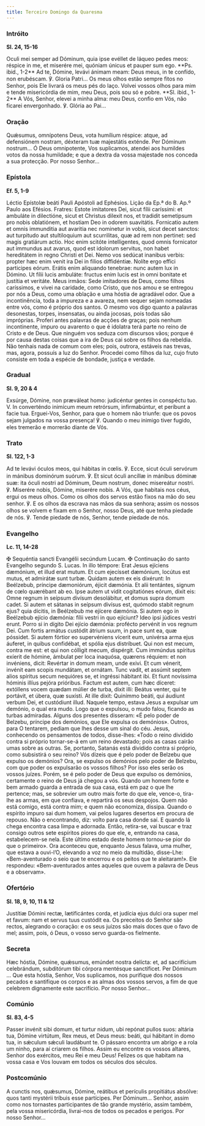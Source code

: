 ```yaml
---
title: Terceiro Domingo da Quaresma
---
```


### Intróito

**Sl. 24, 15-16**

<div class="side-by-side not-content">
  <span>
    Oculi mei semper ad Dóminum, quia ipse evéllet de láqueo pedes meos: réspice in me, et miserére
    mei, quóniam únicus et pauper sum ego. **Ps. ibid., 1-2** Ad te, Dómine, levávi ánimam meam:
    Deus meus, in te confído, non erubéscam. ℣. Gloria Patri...
  </span>
  <span>
    Os meus olhos estão sempre fitos no Senhor, pois Ele livrará os meus pés do laço. Volvei vossos
    olhos para mim e tende misericórdia de mim, meu Deus, pois sou só e pobre. **Sl. ibid., 1-2** A
    Vós, Senhor, elevei a minha alma: meu Deus, confio em Vós, não ficarei envergonhado. ℣. Glória
    ao Pai...
  </span>
</div>

### Oração

<div class="side-by-side not-content">
  <span>
    Quǽsumus, omnípotens Deus, vota humílium réspice: atque, ad defensiónem nostram, déxteram tuæ
    majestátis exténde. Per Dóminum nostrum...
  </span>
  <span>
    Ó Deus omnipotente, Vos suplicamos, atendei aos humildes votos da nossa humildade; e que a
    dextra da vossa majestade nos conceda a sua protecção. Por nosso Senhor...
  </span>
</div>

### Epístola

**Ef. 5, 1-9**

<div class="side-by-side not-content">
  <span>Léctio Epístolæ beáti Pauli Apóstoli ad Ephésios.</span>
  <span>Lição da Ep.ª do B. Ap.º Paulo aos Efésios.</span>
  <span>
    Fratres: Estote imitatores Dei, sicut fílii caríssimi: et ambuláte in dilectióne, sicut et
    Christus dilexit nos, et tradidit semetipsum pro nobis oblatiónem, et hostiam Deo in odorem
    suavitátis. Fornicatio autem et omnis immunditia aut avaritia nec nominetur in vobis, sicut
    decet sanctos: aut turpitudo aut stultiloquium aut scurrilitas, quæ ad rem non pertinet: sed
    magis gratiárum actio. Hoc enim scitóte intelligentes, quod omnis fornicator aut immundus aut
    avarus, quod est idolorum servitus, non habet hereditátem in regno Christi et Dei. Nemo vos
    sedúcat inanibus verbis: propter hæc enim venit ira Dei in filios diffidéntiæ. Nolíte ergo
    effici participes eórum. Erátis enim aliquando tenebrae: nunc autem lux in Dómino. Ut fílii
    lucis ambuláte: fructus enim lucis est in omni bonitate et justítia et veritáte.
  </span>
  <span>
    Meus irmãos: Sede imitadores de Deus, como filhos caríssimos, e vivei na caridade, como Cristo,
    que nos amou e se entregou por nós a Deus, como uma oblação e uma hóstia de agradável odor. Que
    a incontinência, toda a impureza e a avareza, nem sequer sejam nomeadas entre vós, como é
    próprio dos santos. O mesmo vos digo quanto a palavras desonestas, torpes, insensatas, ou ainda
    jocosas, pois todas são impróprias. Proferi antes palavras de acções de graças; pois nenhum
    incontinente, impuro ou avarento o que é idolatra terá parte no reino de Cristo e de Deus. Que
    ninguém vos seduza com discursos vãos; porque é por causa destas coisas que a ira de Deus cai
    sobre os filhos da rebeldia. Não tenhais nada de comum com eles; pois, outrora, estáveis nas
    trevas, mas, agora, possuís a luz do Senhor. Procedei como filhos da luz, cujo fruto consiste em
    toda a espécie de bondade, justiça e verdade.
  </span>
</div>

### Gradual

**Sl. 9, 20 & 4**

<div class="side-by-side not-content">
  <span>
    Exsúrge, Dómine, non præváleat homo: judicéntur gentes in conspéctu tuo. V. In converténdo
    inimícum meum retrórsum, infirmabúntur, et períbunt a facie tua.
  </span>
  <span>
    Erguei-Vos, Senhor, para que o homem não triunfe: que os povos sejam julgados na vossa presença!
    ℣. Quando o meu inimigo tiver fugido, eles tremerão e morrerão diante de Vós.
  </span>
</div>

### Trato

**Sl. 122, 1-3**

<div class="side-by-side not-content">
  <span>
    Ad te levávi óculos meos, qui hábitas in cœlis. ℣. Ecce, sicut óculi servórum in mánibus
    dominórum suórum. ℣. Et sicut óculi ancíllæ in mánibus dóminæ suæ: ita óculi nostri ad Dóminum,
    Deum nostrum, donec misereátur nostri. ℣. Miserére nobis, Dómine, miserére nobis.
  </span>
  <span>
    A Vós, que habitais nos céus, ergui os meus olhos. Como os olhos dos servos estão fixos na mão
    do seu senhor. ℣. E os olhos da escrava nas mãos da sua senhora; assim os nossos olhos se volvem
    e fixam em o Senhor, nosso Deus, até que tenha piedade de nós. ℣. Tende piedade de nós, Senhor,
    tende piedade de nós.
  </span>
</div>

### Evangelho

**Lc. 11, 14-28**

<div class="side-by-side not-content">
  <span>
    <span class="text-red-500">✠</span> Sequéntia sancti Evangélii secúndum Lucam.
  </span>
  <span>
    <span class="text-red-500">✠</span> Continuação do santo Evangelho segundo S. Lucas.
  </span>
  <span>
    In illo témpore: Erat Jesus ejíciens dæmónium, et illud erat mutum. Et cum ejecísset dæmónium,
    locútus est mutus, et admirátæ sunt turbæ. Quidam autem ex eis dixérunt: In Beélzebub, príncipe
    dæmoniórum, éjicit dæmónia. Et alii tentántes, signum de cœlo quærébant ab eo. Ipse autem ut
    vidit cogitatiónes eórum, dixit eis: Omne regnum in seípsum divísum desolábitur, et domus supra
    domum cadet. Si autem et sátanas in seípsum divísus est, quómodo stabit regnum ejus? quia
    dícitis, in Beélzebub me ejícere dæmónia. Si autem ego in Beélzebub ejício dæmónia: fílii vestri
    in quo ejíciunt? Ideo ipsi júdices vestri erunt. Porro si in dígito Dei ejício dæmónia: profécto
    pervénit in vos regnum Dei. Cum fortis armátus custódit átrium suum, in pace sunt ea, quæ
    póssidet. Si autem fórtior eo supervéniens vícerit eum, univérsa arma ejus áuferet, in quibus
    confidébat, et spólia ejus distríbuet. Qui non est mecum, contra me est: et qui non cólligit
    mecum, dispérgit. Cum immúndus spíritus exíerit de hómine, ámbulat per loca inaquósa, quærens
    réquiem: et non invéniens, dicit: Revértar in domum meam, unde exivi. Et cum vénerit, invénit
    eam scopis mundátam, et ornátam. Tunc vadit, et assúmit septem alios spíritus secum nequióres
    se, et ingréssi hábitant ibi. Et fiunt novíssima hóminis illíus pejóra prióribus. Factum est
    autem, cum hæc díceret: extóllens vocem quædam múlier de turba, dixit illi: Beátus venter, qui
    te portávit, et úbera, quæ suxísti. At ille dixit: Quinímmo beáti, qui áudiunt verbum Dei, et
    custódiunt illud.
  </span>
  <span>
    Naquele tempo, estava Jesus a expulsar um demónio, o qual era mudo. Logo que o expulsou, o mudo
    falou, ficando as turbas admiradas. Alguns dos presentes disseram: «É pelo poder de Belzebu,
    príncipe dos demónios, que Ele expulsa os demónios». Outros, para O tentarem, pediam que lhes
    desse um sinal do céu. Jesus, conhecendo os pensamentos de todos, disse-lhes: «Todo o reino
    dividido contra si próprio tornar-se-á em um reino devastado; pois as casas cairão umas sobre as
    outras. Se, portanto, Satanás está dividido contra si próprio, como subsistirá o seu reino? Vós
    dizeis que é pelo poder de Belzebu que expulso os demónios? Ora, se expulso os demónios pelo
    poder de Belzebu, com que poder os expulsarão os vossos filhos? Por isso eles serão os vossos
    juízes. Porém, se é pelo poder de Deus que expulso os demónios, certamente o reino de Deus já
    chegou a vós. Quando um homem forte e bem armado guarda a entrada de sua casa, está em paz o que
    lhe pertence; mas, se sobrevier um outro mais forte do que ele, vence-o, tira-lhe as armas, em
    que confiava, e repartirá os seus despojos. Quem não está comigo, está contra mim; e quem não
    economiza, dissipa. Quando o espírito impuro sai dum homem, vai pelos lugares desertos em
    procura de repouso. Não o encontrando, diz: volto para casa donde saí. E quando lá chega
    encontra casa limpa e adornada. Então, retira-se, vai buscar e traz consigo outros sete
    espíritos piores do que ele, e, entrando na casa, estabelecem-se nela. Este último estado deste
    homem tornou-se pior do que o primeiro». Ora aconteceu que, enquanto Jesus falava, uma mulher,
    que estava a ouvi-l’O, elevando a voz no meio da multidão, disse-Lhe: «Bem-aventurado o seio que
    te encerrou e os peitos que te aleitaram!». Ele respondeu: «Bem-aventurados antes aqueles que
    ouvem a palavra de Deus e a observam».
  </span>
</div>

### Ofertório

**Sl. 18, 9, 10, 11 & 12**

<div class="side-by-side not-content">
  <span>
    Justítiæ Dómini rectæ, lætificántes corda, et judícia ejus dulci ora super mel et favum: nam et
    servus tuus custódit ea.
  </span>
  <span>
    Os preceitos do Senhor são rectos, alegrando o coração: e os seus juízos são mais doces que o
    favo de mel; assim, pois, ó Deus, o vosso servo guarda-os fielmente.
  </span>
</div>

### Secreta

<div class="side-by-side not-content">
  <span>
    Hæc hóstia, Dómine, quǽsumus, emúndet nostra delícta: et, ad sacrifícium celebrándum, subditórum
    tibi córpora mentésque sanctíficet. Per Dóminum ...
  </span>
  <span>
    Que esta hóstia, Senhor, Vos suplicamos, nos purifique dos nossos pecados e santifique os corpos
    e as almas dos vossos servos, a fim de que celebrem dignamente este sacrifício. Por nosso
    Senhor...
  </span>
</div>

### Comúnio

**Sl. 83, 4-5**

<div class="side-by-side not-content">
  <span>
    Passer invénit sibi domum, et turtur nidum, ubi repónat pullos suos: altária tua, Dómine
    virtútum, Rex meus, et Deus meus: beáti, qui hábitant in domo tua, in sǽculum sǽculi laudábunt
    te.
  </span>
  <span>
    O pássaro encontra um abrigo e a rola um ninho, para aí criarem os filhos. Assim eu encontre os
    vossos altares, Senhor dos exércitos, meu Rei e meu Deus! Felizes os que habitam na vossa casa e
    Vos louvam em todos os séculos dos séculos.
  </span>
</div>

### Postcomúnio

<div class="side-by-side not-content">
  <span>
    A cunctis nos, quǽsumus, Dómine, reátibus et perículis propitiátus absólve: quos tanti mystérii
    tríbuis esse partícipes. Per Dóminum...
  </span>
  <span>
    Senhor, assim como nos tornastes participantes de tão grande mystério, assim também, pela vossa
    misericórdia, livrai-nos de todos os pecados e perigos. Por nosso Senhor...
  </span>
</div>

